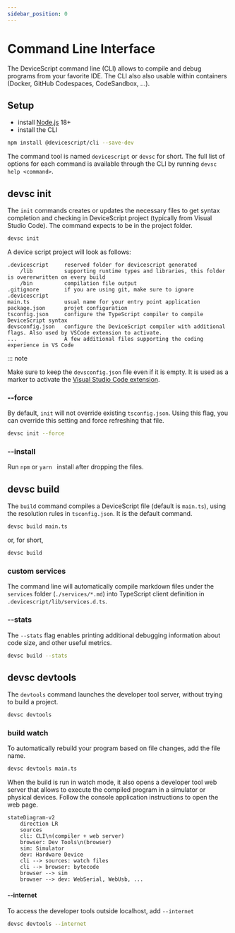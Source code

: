 ```yaml
---
sidebar_position: 0
---
```


# Command Line Interface

The DeviceScript command line (CLI) allows to compile and debug programs from your favorite IDE.
The CLI also also usable within containers (Docker, GitHub Codespaces, CodeSandbox, ...).

## Setup

-   install [Node.js](https://nodejs.org/en/download/) 18+
-   install the CLI

```bash npm2yarn
npm install @devicescript/cli --save-dev
```

The command tool is named `devicescript` or `devsc` for short.
The full list of options for each command is available through the CLI by running `devsc help <command>`.

## devsc init

The `init` commands creates or updates the necessary files to get syntax completion
and checking in DeviceScript project (typically from Visual Studio Code). The command expects to be in the project folder.

```bash
devsc init
```

A device script project will look as follows:

```
.devicescript     reserved folder for devicescript generated
    /lib          supporting runtime types and libraries, this folder is overerwritten on every build
    /bin          compilation file output
.gitignore        if you are using git, make sure to ignore .devicescript
main.ts           usual name for your entry point application
package.json      projet configuration
tsconfig.json     configure the TypeScript compiler to compile DeviceScript syntax
devsconfig.json   configure the DeviceScript compiler with additional flags. Also used by VSCode extension to activate.
...               A few additional files supporting the coding experience in VS Code
```

::: note

Make sure to keep the `devsconfig.json` file even if it is empty.
It is used as a marker to activate the [Visual Studio Code extension](/getting-started/vscode).

### --force

By default, `init` will not override existing `tsconfig.json`. Using this flag, you can override this setting
and force refreshing that file.

```bash
devsc init --force
```

### --install

Run `npm` or `yarn ` install after dropping the files.

## devsc build

The `build` command compiles a DeviceScript file (default is `main.ts`), using the resolution rules in `tsconfig.json`. It is the default command.

```bash
devsc build main.ts
```

or, for short,

```bash
devsc build
```

### custom services

The command line will automatically compile markdown files under the `services` folder (`./services/*.md`)
into TypeScript client definition in `.devicescript/lib/services.d.ts`.

### --stats

The `--stats` flag enables printing additional debugging information about code size,
and other useful metrics.

```bash
devsc build --stats
```

## devsc devtools

The `devtools` command launches the developer tool server, without trying to build a project.

```bash
devsc devtools
```

### build watch

To automatically rebuild your program based on file changes,
add the file name.

```bash
devsc devtools main.ts
```

When the build is run in watch mode, it also opens a developer tool web server that allows
to execute the compiled program in a simulator or physical devices. Follow the console
application instructions to open the web page.

```mermaid
stateDiagram-v2
    direction LR
    sources
    cli: CLI\n(compiler + web server)
    browser: Dev Tools\n(browser)
    sim: Simulator
    dev: Hardware Device
    cli --> sources: watch files
    cli --> browser: bytecode
    browser --> sim
    browser --> dev: WebSerial, WebUsb, ...
```

#### --internet

To access the developer tools outside localhost, add `--internet`

```bash
devsc devtools --internet
```
